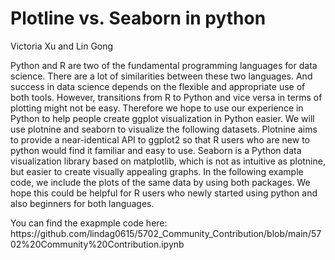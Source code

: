 
# Plotline vs. Seaborn in python

Victoria Xu and Lin Gong

Python and R are two of the fundamental programming languages for data science. There are a lot of similarities between these two languages. And success in data science depends on the flexible and appropriate use of both tools. However, transitions from R to Python and vice versa in terms of plotting might not be easy. Therefore we hope to use our experience in Python to help people create ggplot visualization in Python easier. We will use plotnine and seaborn to visualize the following datasets. Plotnine aims to provide a near-identical API to ggplot2 so that R users who are new to python would find it familiar and easy to use. Seaborn is a Python data visualization library based on matplotlib, which is not as intuitive as plotnine, but easier to create visually appealing graphs. In the following example code, we include the plots of the same data by using both packages. We hope this could be helpful for R users who newly started using python and also beginners for both languages.

You can find the exapmple code here:
https://github.com/lindag0615/5702_Community_Contribution/blob/main/5702%20Community%20Contribution.ipynb
